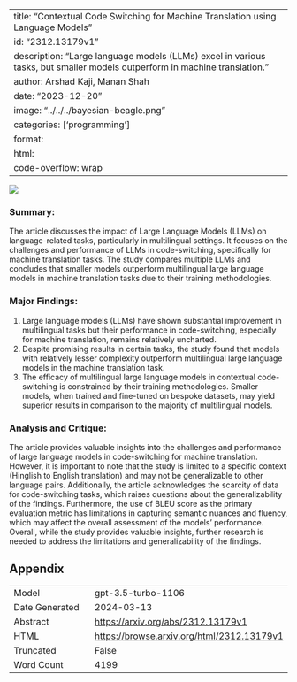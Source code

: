 
---
title: "Contextual Code Switching for Machine Translation using Language Models"
id: "2312.13179v1"
description: "Large language models (LLMs) excel in various tasks, but smaller models outperform in machine translation."
author: Arshad Kaji, Manan Shah
date: "2023-12-20"
image: "../../../bayesian-beagle.png"
categories: ['programming']
format:
  html:
    code-overflow: wrap
---

![](../../../bayesian-beagle.png)

### **Summary:**
The article discusses the impact of Large Language Models (LLMs) on language-related tasks, particularly in multilingual settings. It focuses on the challenges and performance of LLMs in code-switching, specifically for machine translation tasks. The study compares multiple LLMs and concludes that smaller models outperform multilingual large language models in machine translation tasks due to their training methodologies.

### Major Findings:
1. Large language models (LLMs) have shown substantial improvement in multilingual tasks but their performance in code-switching, especially for machine translation, remains relatively uncharted.
2. Despite promising results in certain tasks, the study found that models with relatively lesser complexity outperform multilingual large language models in the machine translation task.
3. The efficacy of multilingual large language models in contextual code-switching is constrained by their training methodologies. Smaller models, when trained and fine-tuned on bespoke datasets, may yield superior results in comparison to the majority of multilingual models.

### Analysis and Critique:
The article provides valuable insights into the challenges and performance of large language models in code-switching for machine translation. However, it is important to note that the study is limited to a specific context (Hinglish to English translation) and may not be generalizable to other language pairs. Additionally, the article acknowledges the scarcity of data for code-switching tasks, which raises questions about the generalizability of the findings. Furthermore, the use of BLEU score as the primary evaluation metric has limitations in capturing semantic nuances and fluency, which may affect the overall assessment of the models' performance. Overall, while the study provides valuable insights, further research is needed to address the limitations and generalizability of the findings.

## Appendix

|          |          |
|----------|----------|
| Model     | gpt-3.5-turbo-1106       |
| Date Generated     | 2024-03-13       |
| Abstract | [https://arxiv.org/abs/2312.13179v1](https://arxiv.org/abs/2312.13179v1)        |
| HTML     | [https://browse.arxiv.org/html/2312.13179v1](https://browse.arxiv.org/html/2312.13179v1)       |
| Truncated       | False       |
| Word Count       | 4199       |
